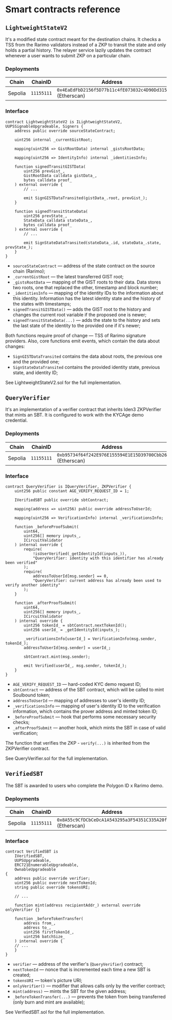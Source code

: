 
# Smart contracts reference

<!-- TODO: Add mainnet contracts addresses -->

## `LightweightStateV2`

It's a modified state contract meant for the destination chains.
It checks a TSS from the Rarimo validators instead of a ZKP to transit the state and only holds a partial history.
The relayer service lazily updates the contract whenever a user wants to submit ZKP on a particular chain.

### Deployments

| Chain   | ChainID    | Address                                                                                                                                       |
| ------- | ---------- | --------------------------------------------------------------------------------------------------------------------------------------------- |
| Sepolia | `11155111` | `0x4EaEdFbD2156f5D77b11c4fE073032c4D90Dd315` \(<OutLink href="https://sepolia.etherscan.io/address/0x4EaEdFbD2156f5D77b11c4fE073032c4D90Dd315">Etherscan</OutLink>\) |

### Interface

```solidity
contract LightweightStateV2 is ILightweightStateV2, UUPSSignableUpgradeable, Signers {
    address public override sourceStateContract;

    uint256 internal _currentGistRoot;

    mapping(uint256 => GistRootData) internal _gistsRootData;

    mapping(uint256 => IdentityInfo) internal _identitiesInfo;

    function signedTransitGISTData(
        uint256 prevGist_,
        GistRootData calldata gistData_,
        bytes calldata proof_
    ) external override {
        // ...

        emit SignGISTDataTransited(gistData_.root, prevGist_);
    }

    function signedTransitStateData(
        uint256 prevState_,
        StateData calldata stateData_,
        bytes calldata proof_
    ) external override {
        // ...

        emit SignStateDataTransited(stateData_.id, stateData_.state, prevState_);
    }
}

```

- `sourceStateContract` — address of the state contract on the source chain (Rarimo);
- `_currentGistRoot` — the latest transferred GIST root;
- `_gistsRootData` — mapping of the GIST roots to their data.
  Data stores two roots, one that replaced the other, timestamp and block number;
- `_identitiesInfo` — mapping of the identity IDs to the information about this identity.
  Information has the latest identity state and the history of the states with timestamps;
- `signedTransitGISTData()` — adds the GIST root to the history and changes the current root variable if the proposed one is newer;
- `signedTransitStateData(...)` — adds the state to the history and sets the last state of the identity to the provided one if it's newer;

Both functions require proof of change — TSS of Rarimo signature providers.
Also, core functions emit events, which contain the data about changes:

- `SignGISTDataTransited` contains the data about roots, the previous one and the provided one;
- `SignStateDataTransited` contains the provided identity state, previous state, and identity ID;

See <OutLink href="https://github.com/rarimo/polygonid-integration-contracts/blob/master/contracts/LightweightStateV2.sol">LightweightStateV2.sol</OutLink> for the full implementation.

## `QueryVerifier`

It's an implementation of a verifier contract that inherits Iden3 <OutLink href="https://github.com/iden3/contracts/blob/master/contracts/verifiers/ZKPVerifier.sol">ZKPVerifier</OutLink> that mints an SBT.
It is configured to work with the KYCAge demo credential.

### Deployments

| Chain   | ChainID    | Address                                                                                                                                       |
| ------- | ---------- | --------------------------------------------------------------------------------------------------------------------------------------------- |
| Sepolia | `11155111` | `0xb95734f64f242E976E155594E1E15D39700Cbb26` \(<OutLink href="https://sepolia.etherscan.io/address/0xb95734f64f242E976E155594E1E15D39700Cbb26">Etherscan</OutLink>\) |

### Interface

```solidity
contract QueryVerifier is IQueryVerifier, ZKPVerifier {
    uint256 public constant AGE_VERIFY_REQUEST_ID = 1;

    IVerifiedSBT public override sbtContract;

    mapping(address => uint256) public override addressToUserId;

    mapping(uint256 => VerificationInfo) internal _verificationsInfo;

    function _beforeProofSubmit(
        uint64,
        uint256[] memory inputs_,
        ICircuitValidator
    ) internal override {
        require(
            !isUserVerified(_getIdentityId(inputs_)),
            "QueryVerifier: identity with this identifier has already been verified"
        );
        require(
            addressToUserId[msg.sender] == 0,
            "QueryVerifier: current address has already been used to verify another identity"
        );
    }

    function _afterProofSubmit(
        uint64,
        uint256[] memory inputs_,
        ICircuitValidator
    ) internal override {
        uint256 tokenId_ = sbtContract.nextTokenId();
        uint256 userId_ = _getIdentityId(inputs_);

        _verificationsInfo[userId_] = VerificationInfo(msg.sender, tokenId_);
        addressToUserId[msg.sender] = userId_;

        sbtContract.mint(msg.sender);

        emit Verified(userId_, msg.sender, tokenId_);
    }
}
```

- `AGE_VERIFY_REQUEST_ID` — hard-coded KYC demo request ID;
- `sbtContract` — address of the SBT contract, which will be called to mint Soulbound token;
- `addressToUserId` — mapping of addresses to user's identity ID;
- `_verificationsInfo` — mapping of user's identity ID to the verification information, which contains the prover address and minted token ID;
- `_beforeProofSubmit` — hook that performs some necessary security checks;
- `_afterProofSubmit` — another hook, which mints the SBT in case of valid verification;

The function that verifies the ZKP - `verify(...)` is inherited from the <OutLink href="https://github.com/iden3/contracts/blob/master/contracts/verifiers/ZKPVerifier.sol">ZKPVerifier</OutLink> contract.

See <OutLink href="https://github.com/rarimo/polygonid-integration-contracts/blob/master/contracts/QueryVerifier.sol">QueryVerifier.sol</OutLink> for the full implementation.

## `VerifiedSBT`

The SBT is awarded to users who complete the Polygon ID x Rarimo demo.

### Deployments

| Chain   | ChainID    | Address                                                                                                                                       |
| ------- | ---------- | --------------------------------------------------------------------------------------------------------------------------------------------- |
| Sepolia | `11155111` | `0x8A55c9CfDCbCeDcA1A543295a3F54351C335A20f` \(<OutLink href="https://sepolia.etherscan.io/address/0x8A55c9CfDCbCeDcA1A543295a3F54351C335A20f">Etherscan</OutLink>\) |

### Interface

```solidity
contract VerifiedSBT is
    IVerifiedSBT,
    UUPSUpgradeable,
    ERC721EnumerableUpgradeable,
    OwnableUpgradeable
{
    address public override verifier;
    uint256 public override nextTokenId;
    string public override tokensURI;

    // ...

    function mint(address recipientAddr_) external override onlyVerifier {}

    function _beforeTokenTransfer(
        address from_,
        address to_,
        uint256 firstTokenId_,
        uint256 batchSize_
    ) internal override {
    // ...
    }
}
```

- `verifier` — address of the verifier's (`QueryVerifier`) contract;
- `nextTokenId` — nonce that is incremented each time a new SBT is created;
- `tokensURI` — token's picture URI;
- `onlyVerifier()` — modifier that allows calls only by the verifier contract;
- `mint(address)` — mints the SBT for the given address;
- `_beforeTokenTransfer(...)` — prevents the token from being transferred (only burn and mint are available);

See <OutLink href="https://github.com/rarimo/polygonid-integration-contracts/blob/master/contracts/VerifiedSBT.sol">VerifiedSBT.sol</OutLink> for the full implementation.
